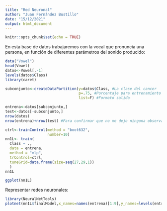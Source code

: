```yaml
---
title: "Red Neuronal"
author: "Juan Fernández Bustillo"
date: "15/12/2021"
output: html_document
---
```


```r
knitr::opts_chunk$set(echo = TRUE)
```

En esta base de datos trabajaremos con la vocal que pronuncia una persona, en función de diferentes parámetros del sonido producido:
```r
data("Vowel")
head(Vowel)
datos<-Vowel[,-1]
levels(datos$Class)
library(caret)

subconjunto<-createDataPartition(y=datos$Class, #La clase del cancer
                                 p=.75, #Porcentaje para entrenamiento
                                 list=F) #Formato salida

entrena<-datos[subconjunto,]
test<-datos[-subconjunto,]
nrow(datos)
nrow(entrena)+nrow(test) #Para confirmar que no me dejo ninguna observación
```

```r
ctrl<-trainControl(method = "boot632",
                   number=10)
nn1L<- train(
  Class ~ .,
  data = entrena,
  method = "mlp",
  trControl=ctrl,
  tuneGrid=data.frame(size=seq(27,29,1))
  )
nn1L
```
```r
ggplot(nn1L)
```

Representar redes neuronales:
```r
library(NeuralNetTools)
plotnet(nn1L$finalModel,x_names=names(entrena)[1:9],y_names=levels(entrena$Class))
```

